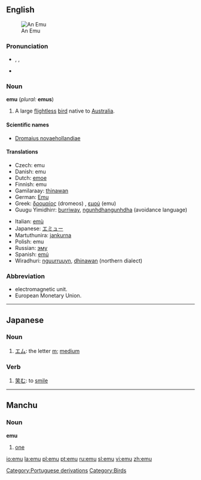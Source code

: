 {{wikipedia}}
{{see|Emu|EMU|ému|emù}}
==English==
[[Image:Emoe.jpg|thumb|An Emu]]
===Pronunciation===
*{{IPA|/ˈiːmjuː/}}, {{SAMPA|/"i:mju:/}}, {{enPR|ē'myoo͞}}
*{{rhymes|uː}}

===Noun===
'''emu''' (''plural:'' '''emus''')

# A large [[flightless]] [[bird]] native to [[Australia]].

====Scientific names====
*[[Dromaius novaehollandiae]]

====Translations====
{{top}}
*Czech: emu {{m}}
*Danish: emu
*Dutch: [[emoe]] {{m}}
*Finnish: emu
*Gamilaraay: [[thinawan]]
*German: [[Emu]] {{m}}
*Greek: [[δρομαίος]] (dromeos) {{m}}, [[εμού]] (emu) {{n}}
*Guugu Yimidhirr: [[burriway]], [[ngunhdhangunhdha]] (avoidance language)
{{mid}}
*Italian: [[emù]] {{m}}
*Japanese: [[エミュー]]
*Martuthunira: [[jankurna]]
*Polish: emu
*Russian: [[эму]]
*Spanish: [[emú]] {{m}}
*Wiradhuri: [[nguurruuyn]], [[dhinawan]] (northern dialect)
{{bottom}}

===Abbreviation===
*electromagnetic unit.
*European Monetary Union.

----

==Japanese==

===Noun===
{{ja-noun|r|hira=えむ}}

# [[エム]]: the letter [[m]]; [[medium]]

===Verb===
{{ja-verb|r|hira=えむ}}

# [[笑む]]: to [[smile]]

[[Category:Portuguese derivations]]
[[Category:Birds]]

----

==Manchu==

===Noun===
'''emu'''

# [[one]]

[[io:emu]]
[[la:emu]]
[[pl:emu]]
[[pt:emu]]
[[ru:emu]]
[[sl:emu]]
[[vi:emu]]
[[zh:emu]]